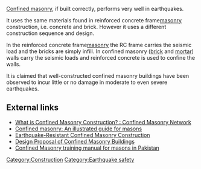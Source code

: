 [[Confined masonry]], if built correctly, performs very well in earthquakes. 

It uses the same materials found in reinforced concrete frame[[masonry]] construction, i.e. concrete and brick. However it uses a different construction sequence and design. 

In the reinforced concrete frame[[masonry]] the RC frame carries the seismic load and the bricks are simply infill. In confined masonry ([[brick]] and [[mortar]]) walls carry the seismic loads and reinforced concrete is used to confine the walls. 

It is claimed that  well-constructed confined masonry buildings have been observed to incur little or no damage in moderate to even severe earthquakes.

== External links ==

* [http://www.confinedmasonry.org/about-the-network/about What is Confined Masonry Construction? : Confined Masonry Network]
* [http://www.sheltercentre.org/library/Confined+masonry+An+illustrated+guide+masons Confined masonry: An illustrated guide for masons]
* [http://www.sheltercentre.org/library/EarthquakeResistant+Confined+Masonry+Construction Earthquake-Resistant Confined Masonry Construction]
* [http://www.sheltercentre.org/library/Design+Proposal+Confined+Masonry+Buildings Design Proposal of Confined Masonry Buildings]
* [http://www.sheltercentre.org/training/material/Confined+Masonry+training+manual+masons+Pakistan Confined Masonry training manual for masons in Pakistan]


[[Category:Construction]]
[[Category:Earthquake safety]]